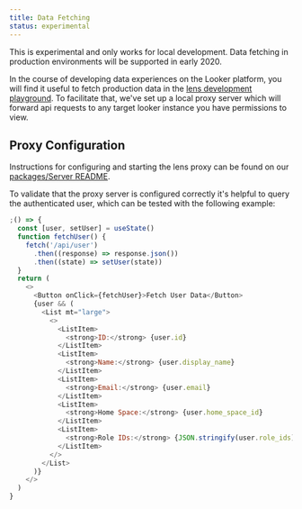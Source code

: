 ```yaml
---
title: Data Fetching
status: experimental
---
```



<Banner intent="warning">
  This is experimental and only works for local development. Data fetching in
  production environments will be supported in early 2020.
</Banner>

In the course of developing data experiences on the Looker platform, you will find it useful to fetch production data in the [lens development playground](https://github.com/looker-open-source/components/tree/master/packages/playground/README.md). To facilitate that, we've set up a local proxy server which will forward api requests to any target looker instance you have permissions to view.

## Proxy Configuration

Instructions for configuring and starting the lens proxy can be found on our [packages/Server README](https://github.com/looker-open-source/components/tree/master/packages/server/README.md).

To validate that the proxy server is configured correctly it's helpful to query the authenticated user, which can be tested with the following example:

```js
;() => {
  const [user, setUser] = useState()
  function fetchUser() {
    fetch('/api/user')
      .then((response) => response.json())
      .then((state) => setUser(state))
  }
  return (
    <>
      <Button onClick={fetchUser}>Fetch User Data</Button>
      {user && (
        <List mt="large">
          <>
            <ListItem>
              <strong>ID:</strong> {user.id}
            </ListItem>
            <ListItem>
              <strong>Name:</strong> {user.display_name}
            </ListItem>
            <ListItem>
              <strong>Email:</strong> {user.email}
            </ListItem>
            <ListItem>
              <strong>Home Space:</strong> {user.home_space_id}
            </ListItem>
            <ListItem>
              <strong>Role IDs:</strong> {JSON.stringify(user.role_ids)}
            </ListItem>
          </>
        </List>
      )}
    </>
  )
}
```
